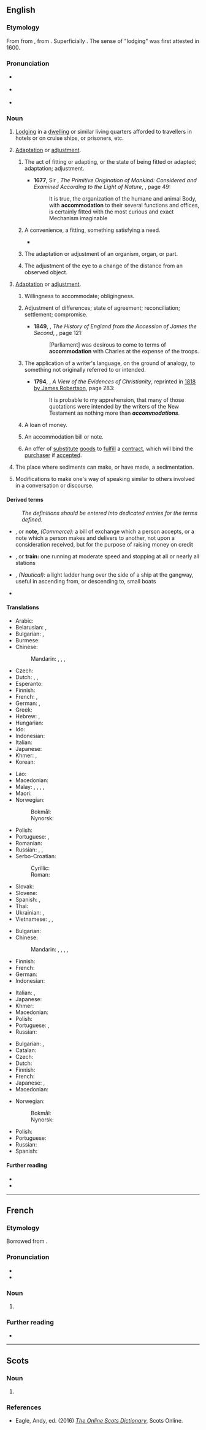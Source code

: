==English==
{{wikipedia|dab=accommodation}}
{{Webster 1913}}

===Etymology===
From {{etyl|fr|en}} {{m|fr|accommodation}} from {{etyl|la|en}} {{m|la|accommodātiō||adjustment, accommodation, compliance}}, from {{m|la|accommodō||adapt, put in order}}. Superficially {{suffix|accommodate|ion|lang=en}}. The sense of "lodging" was first attested in 1600.

===Pronunciation===
* {{a|UK}} {{IPA|/ə.ˌkɒm.ə.ˈdeɪ.ʃən/|lang=en}}
* {{a|US}} {{IPA|/ə.ˌkɑm.ə.ˈdeɪ.ʃən/|lang=en}}
* {{rhymes|eɪʃən|lang=en}}

===Noun===
{{en-noun|~}}

# {{senseid|en|lodging}} {{lb|en|chiefly|British|usually|a mass noun}} [[lodging|Lodging]] in a [[dwelling]] or similar living quarters afforded to travellers in hotels or on cruise ships, or prisoners, etc.
# {{lb|en|physical}} [[adaptation|Adaptation]] or [[adjustment]].
## {{lb|en|countable|uncountable|followed by ''to''}} The act of fitting or adapting, or the state of being fitted or adapted; adaptation; adjustment.
##* '''1677''', Sir {{w|Matthew Hale (jurist)|Matthew Hale}}, ''The Primitive Origination of Mankind: Considered and Examined According to the Light of Nature'', {{OCLC|874179016}}, page 49:
##*: It is true, the organization of the humane and animal Body, with '''accommodation''' to their several functions and offices, is certainly fitted with the most curious and exact Mechanism imaginable
## {{lb|en|countable|uncountable}} A convenience, a fitting, something satisfying a need.
##* {{quote-book|year=1898|author={{w|Winston Churchill (novelist)|Winston Churchill}}
|title={{w|The Celebrity}}|chapter=10
|passage=Mr. Cooke had had a sloop yacht built at Far Harbor, the completion of which had been delayed, and which was but just delivered. […] The Maria had a cabin, which was finished in hard wood and yellow plush, and '''accommodations''' for keeping things cold.}}
## {{lb|en|countable|physiology|biology}} The adaptation or adjustment of an organism, organ, or part.
## {{lb|en|countable|medical}} The adjustment of the eye to a change of the distance from an observed object.
# {{lb|en|personal}} [[adaptation|Adaptation]] or [[adjustment]].
## {{lb|en|countable|uncountable}} Willingness to accommodate; obligingness.
## {{lb|en|countable|uncountable}} Adjustment of differences; state of agreement; reconciliation; settlement; compromise.
##* '''1849''', {{w|Thomas Babington Macaulay, 1st Baron Macaulay|Thomas Babington Macaulay}}, ''The History of England from the Accession of James the Second'', {{OCLC|15431209}}, page 121:
##*: [Parliament] was desirous to come to terms of '''accommodation''' with Charles at the expense of the troops.
## {{lb|en|countable}} The application of a writer's language, on the ground of analogy, to something not originally referred to or intended.
##* '''1794''', {{w|William Paley}}, ''A View of the Evidences of Christianity'', reprinted in [https://books.google.com/books?id=M7gHAAAAQAAJ 1818 by James Robertson], page 283:
##*: It is probable to my apprehension, that many of those quotations were intended by the writers of the New Testament as nothing more than '''''accommodations'''''.
## {{lb|en|countable|commerce}} A loan of money.
## {{lb|en|countable|commerce}} An accommodation bill or note.
## {{lb|en|countable|legal}} An offer of [[substitute]] [[goods]] to [[fulfill]] a [[contract]], which will bind the [[purchaser]] if [[accepted]].
# {{lb|en|countable|geology}} The place where sediments can make, or have made, a sedimentation.
# {{lb|en|linguistics|sociolinguistics}} Modifications to make one's way of speaking similar to others involved in a conversation or discourse.

====Derived terms====
: ''The definitions should be entered into dedicated entries for the terms defined.''
* {{l|en|accommodation bill}}, or '''note,''' ''(Commerce):'' a bill of exchange which a person accepts, or a note which a person makes and delivers to another, not upon a consideration received, but for the purpose of raising money on credit
* {{l|en|accommodation coach}}, or '''train:''' one running at moderate speed and stopping at all or nearly all stations
* {{l|en|accommodation ladder}}, ''(Nautical):'' a light ladder hung over the side of a ship at the gangway, useful in ascending from, or descending to, small boats
* {{l|en|holiday accommodation}}

====Translations====
{{trans-top|lodging}}
* Arabic: {{t|ar|إِقَامَة}}
* Belarusian: {{t|be|жыллё|n}}, {{t|be|раскватарава́нне|n}}
* Bulgarian: {{t+|bg|кварти́ра|f}}, {{t+|bg|жи́лище|n}}
* Burmese: {{t+|my|နေရာထိုင်ခင်း}}
* Chinese:
*: Mandarin: {{t+|cmn|住處|sc=Hani}}, {{t+|cmn|住处|tr=zhùchù|sc=Hani}}, {{t+|cmn|膳宿|tr=shànsù|sc=Hani}}, {{t+|cmn|住宿|tr=zhùsù|sc=Hani}}
* Czech: {{t|cs|ubytování|n}}
* Dutch: {{t+|nl|onderkomen|n}}, {{t+|nl|logies|n}}, {{t+|nl|onderdak|n}}
* Esperanto: {{t|eo|loĝejo}}
* Finnish: {{t+|fi|majoitus}}
* French: {{t+|fr|hébergement|m}}, {{t+|fr|logement|m}}
* German: {{t+|de|Unterkunft|f}}, {{t+|de|Übernachtung|f}}
* Greek: {{t+|el|κατάλυμα|n}}
* Hebrew: {{t+|he|לִינָה|f|tr=liná|sc=Hebr}}, {{t+|he|מְגוּרִים|m-p|tr=megurím}}
* Hungarian: {{t+|hu|szállás}}
* Ido: {{t+|io|lojeyo}}
* Indonesian: {{t+|id|akomodasi}}
* Italian: {{t+|it|alloggio|m}}
* Japanese: {{t+|ja|宿泊|tr=しゅくはく, shukuhaku}}
* Khmer: {{t+|km|វាសនដ្ឋាន|tr=viehsa’nattʰaan}}, {{t+|km|វាសនដ្ឋាន|tr=viehsa’nattʰaan}}
* Korean: {{t|ko|숙박}}
{{trans-mid}}
* Lao: {{t|lo|ທີ່ພັກ}}
* Macedonian: {{t|mk|сместување|n}}
* Malay: {{t|ms|penginapan}}, {{t|ms|pemalaman}}, {{t|ms|permalaman}}, {{t|ms|lojing}}, {{t|ms|akomodasi}}
* Maori: {{t|mi|wharenoho}}
* Norwegian:
*: Bokmål: {{t|nb|innkvartering|m|f}}
*: Nynorsk: {{t|nn|innkvartering|f}}
* Polish: {{t|pl|zakwaterowanie|n}}
* Portuguese: {{t+|pt|alojamento|m}}, {{t+|pt|hospedagem|f}}
* Romanian: {{t+|ro|cazare|f}}
* Russian: {{t+|ru|жильё|n}}, {{qualifier|military}} {{t+|ru|расквартирова́ние|n}}, {{t+|ru|жили́ще|n}}
* Serbo-Croatian:
*: Cyrillic: {{t|sh|смјештај|m}}
*: Roman: {{t+|sh|smještaj|m}}
* Slovak: {{t|sk|ubytovanie|n}}
* Slovene: {{t|sl|nastanitev|f}}
* Spanish: {{t+|es|alojamiento|m}}, {{t+|es|hospedaje|m}}
* Thai: {{t+|th|ที่พัก}}
* Ukrainian: {{t|uk|житло́|n}}, {{t|uk|розквартирува́ння|n}}
* Vietnamese: {{t|vi|phòng ở}}, {{t+|vi|chỗ ở}}, {{t|vi|nhá ở}}
{{trans-bottom}}

{{trans-top|state of being fitted and adapted}}
* Bulgarian: {{t+|bg|приспособяване}}
* Chinese:
*: Mandarin: {{t+|cmn|適應|sc=Hani}}, {{t+|cmn|适应|tr=shìyìng|sc=Hani}}, {{t+|cmn|調節|sc=Hani}}, {{t+|cmn|调节|tr=tiáojié|sc=Hani}}, {{t+|cmn|和解|tr=héjiě|sc=Hani}}
* Finnish: {{t+|fi|soveltuminen}}
* French: {{t+|fr|accommodation}}
* German: {{t+|de|Anpassung}}
* Indonesian: {{t+|id|akomodasi}}
{{trans-mid}}
* Italian: {{t+|it|sistemazione}}, {{t+|it|alloggio}}
* Japanese: {{t+|ja|設備|tr=せつび, setsubi}}
* Khmer: {{t-needed|km}}
* Macedonian: {{t|mk|прилагодување|n}}
* Polish: {{t+|pl|przystosowanie|n}}
* Portuguese: {{t|pt|acomodamento|m}}, {{t+|pt|acomodação|f}}
* Russian: {{t+|ru|согласова́ние|n}}
{{trans-bottom}}

{{trans-top|adjustment of the eye}}
* Bulgarian: {{t+|bg|приспособяване}}, {{t+|bg|привикване}}
* Catalan: {{t+|ca|acomodació|f}}
* Czech: {{t+|cs|akomodace|f}}
* Dutch: {{t+|nl|accommodatie|f}}
* Finnish: {{t+|fi|sopeutuminen}}
* French: {{t+|fr|accommodation}}
* Japanese: {{t+|ja|調節|tr=chōsetsu}}, {{t+|ja|調整|tr=chōsei}}
* Macedonian: {{t|mk|привикнување|n|tr=priviknúvanje}}
{{trans-mid}}
* Norwegian:
*: Bokmål: {{t+|nb|akkommodasjon|m}}
*: Nynorsk: {{t|nn|akkommodasjon|m}}
* Polish: {{t+|pl|akomodacja|f}}
* Portuguese: {{t+|pt|acomodação|f}}
* Russian: {{t+|ru|аккомода́ция|f}}
* Spanish: {{t+|es|acomodación|f}}
{{trans-bottom}}

====Further reading====
* {{R:Webster 1913}}
* {{R:OneLook}}

----

==French==

===Etymology===
Borrowed from {{bor|fr|la|accommodātiō|accommodātiō, accommodātiōnem}}.

===Pronunciation===
* {{fr-IPA}}
* {{audio|Fr-accommodation.ogg|audio|lang=fr}}

===Noun===
{{fr-noun|f}}

# {{l|en|accommodation}}

===Further reading===
* {{R:TLFi}}

----

==Scots==

===Noun===
{{sco-noun}}

# {{l|en|accommodation}}

===References===
* Eagle, Andy, ed. (2016) ''[http://scots-online.org/dictionary/index.asp The Online Scots Dictionary]'', Scots Online.